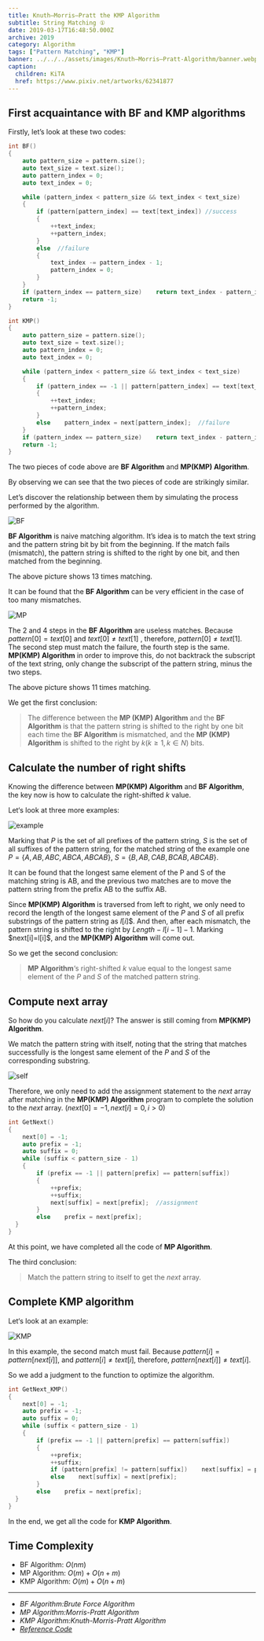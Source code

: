 ```yaml
---
title: Knuth–Morris–Pratt the KMP Algorithm
subtitle: String Matching ①
date: 2019-03-17T16:48:50.000Z
archive: 2019
category: Algorithm
tags: ["Pattern Matching", "KMP"]
banner: ../../../assets/images/Knuth–Morris–Pratt-Algorithm/banner.webp
caption:
  children: KiTA
  href: https://www.pixiv.net/artworks/62341877
---
```


## First acquaintance with BF and KMP algorithms

Firstly, let’s look at these two codes:

```cpp
int BF()
{
    auto pattern_size = pattern.size();
    auto text_size = text.size();
    auto pattern_index = 0;
    auto text_index = 0;

    while (pattern_index < pattern_size && text_index < text_size)
    {
        if (pattern[pattern_index] == text[text_index]) //success
        {
            ++text_index;
            ++pattern_index;
        }
        else  //failure
        {
            text_index -= pattern_index - 1;
            pattern_index = 0;
        }
    }
    if (pattern_index == pattern_size)    return text_index - pattern_index;
    return -1;
}
```

```cpp
int KMP()
{
    auto pattern_size = pattern.size();
    auto text_size = text.size();
    auto pattern_index = 0;
    auto text_index = 0;

    while (pattern_index < pattern_size && text_index < text_size)
    {
        if (pattern_index == -1 || pattern[pattern_index] == text[text_index])  //success
        {
            ++text_index;
            ++pattern_index;
        }
        else    pattern_index = next[pattern_index];  //failure
    }
    if (pattern_index == pattern_size)    return text_index - pattern_index;
    return -1;
}
```

The two pieces of code above are **BF Algorithm** and **MP(KMP) Algorithm**.

By observing we can see that the two pieces of code are strikingly similar.

Let’s discover the relationship between them by simulating the process performed by the algorithm.

![BF](../../../assets/images/Knuth–Morris–Pratt-Algorithm/BF.webp)

**BF Algorithm** is naive matching algorithm. It’s idea is to match the text string and the pattern string bit by bit from the beginning. If the match fails (mismatch), the pattern string is shifted to the right by one bit, and then matched from the beginning.

The above picture shows $13$ times matching.

It can be found that the **BF Algorithm** can be very efficient in the case of too many mismatches.

![MP](../../../assets/images/Knuth–Morris–Pratt-Algorithm/MP.webp)

The 2 and 4 steps in the **BF Algorithm** are useless matches. Because $pattern[0] = text[0]$ and $text[0] \neq text[1]$ , therefore, $pattern[0] \neq text[1]$. The second step must match the failure, the fourth step is the same. **MP(KMP) Algorithm** in order to improve this, do not backtrack the subscript of the text string, only change the subscript of the pattern string, minus the two steps.

The above picture shows $11$ times matching.

We get the first conclusion:

> The difference between the **MP (KMP) Algorithm** and the **BF Algorithm** is that the pattern string is shifted to the right by one bit each time the **BF Algorithm** is mismatched, and the **MP (KMP) Algorithm** is shifted to the right by $k(k \geq 1, k \in N)$ bits.

## Calculate the number of right shifts

Knowing the difference between **MP(KMP) Algorithm** and **BF Algorithm**, the key now is how to calculate the right-shifted $k$ value.

Let‘s look at three more examples:

![example](../../../assets/images/Knuth–Morris–Pratt-Algorithm/example.webp)

Marking that $P$ is the set of all prefixes of the pattern string, $S$ is the set of all suffixes of the pattern string, for the matched string of the example one $P=\{A,AB,ABC,ABCA,ABCAB\}$, $S=\{B,AB,CAB,BCAB,ABCAB\}$.

It can be found that the longest same element of the P and S of the matching string is AB, and the previous two matches are to move the pattern string from the prefix AB to the suffix AB.

Since **MP(KMP) Algorithm** is traversed from left to right, we only need to record the length of the longest same element of the $P$ and $S$ of all prefix substrings of the pattern string as $l[i]$$. And then, after each mismatch, the pattern string is shifted to the right by $Length-l[i-1]-1$. Marking $next[i]=l[i]\$, and the **MP(KMP) Algorithm** will come out.

So we get the second conclusion:

> **MP Algorithm**‘s right-shifted $k$ value equal to the longest same element of the $P$ and $S$ of the matched pattern string.

## Compute next array

So how do you calculate $next[i]$? The answer is still coming from **MP(KMP) Algorithm**.

We match the pattern string with itself, noting that the string that matches successfully is the longest same element of the $P$ and $S$ of the corresponding substring.

![self](../../../assets/images/Knuth–Morris–Pratt-Algorithm/self.webp)

Therefore, we only need to add the assignment statement to the $next$ array after matching in the **MP(KMP) Algorithm** program to complete the solution to the $next$ array. ($next[0]=-1, next[i]=0, i > 0$)

```cpp
int GetNext()
{
    next[0] = -1;
    auto prefix = -1;
    auto suffix = 0;
    while (suffix < pattern_size - 1)
    {
        if (prefix == -1 || pattern[prefix] == pattern[suffix])
        {
            ++prefix;
            ++suffix;
            next[suffix] = next[prefix];  //assignment
        }
        else    prefix = next[prefix];
  }
}
```

At this point, we have completed all the code of **MP Algorithm**.

The third conclusion:

> Match the pattern string to itself to get the $next$ array.

## Complete KMP algorithm

Let‘s look at an example:

![KMP](../../../assets/images/Knuth–Morris–Pratt-Algorithm/KMP.webp)

In this example, the second match must fail. Because $pattern[i]=pattern[next[i]]$, and $pattern[i] \neq text[i]$, therefore, $pattern[next[i]] \neq text[i]$.

So we add a judgment to the function to optimize the algorithm.

```cpp
int GetNext_KMP()
{
    next[0] = -1;
    auto prefix = -1;
    auto suffix = 0;
    while (suffix < pattern_size - 1)
    {
        if (prefix == -1 || pattern[prefix] == pattern[suffix])
        {
            ++prefix;
            ++suffix;
            if (pattern[prefix] != pattern[suffix])    next[suffix] = prefix;
            else    next[suffix] = next[prefix];
        }
        else    prefix = next[prefix];
  }
}
```

In the end, we get all the code for **KMP Algorithm**.

## Time Complexity

- BF Algorithm: $O(nm)$
- MP Algorithm: $O(m)+O(n+m)$
- KMP Algorithm: $O(m)+O(n+m)$

---

- _BF Algorithm:Brute Force Algorithm_
- _MP Algorithm:Morris-Pratt Algorithm_
- _KMP Algorithm:Knuth-Morris-Pratt Algorithm_
- _[Reference Code](https://github.com/YXL76/my-cpp-library/blob/master/my-cpp-library/include/Algorithm/StringAlgorithm.h)_
